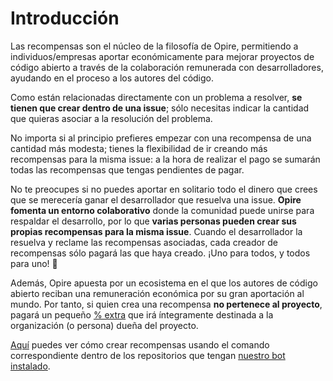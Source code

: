 # Introducción

Las recompensas son el núcleo de la filosofía de Opire, permitiendo a individuos/empresas aportar económicamente para mejorar proyectos de código abierto a través de la colaboración remunerada con desarrolladores, ayudando en el proceso a los autores del código.

Como están relacionadas directamente con un problema a resolver, **se tienen que crear dentro de una issue**; sólo necesitas indicar la cantidad que quieras asociar a la resolución del problema.

No importa si al principio prefieres empezar con una recompensa de una cantidad más modesta; tienes la flexibilidad de ir creando más recompensas para la misma issue: a la hora de realizar el pago se sumarán todas las recompensas que tengas pendientes de pagar.

No te preocupes si no puedes aportar en solitario todo el dinero que crees que se merecería ganar el desarrollador que resuelva una issue. **Opire fomenta un entorno colaborativo** donde la comunidad puede unirse para respaldar el desarrollo, por lo que **varias personas pueden crear sus propias recompensas para la misma issue**. Cuando el desarrollador la resuelva y reclame las recompensas asociadas, cada creador de recompensas sólo pagará las que haya creado. ¡Uno para todos, y todos para uno! 🤝

Además, Opire apuesta por un ecosistema en el que los autores de código abierto reciban una remuneración económica por su gran aportación al mundo. Por tanto, si quien crea una recompensa **no pertenece al proyecto**, pagará un pequeño [% extra](/es/rewards/pricing#porcentaje-para-el-autor-del-código) que irá íntegramente destinada a la organización (o persona) dueña del proyecto.

[Aquí](/es/overview/commands#crear-recompensa) puedes ver cómo crear recompensas usando el comando correspondiente dentro de los repositorios que tengan [nuestro bot instalado](/es/overview/install-bot).
